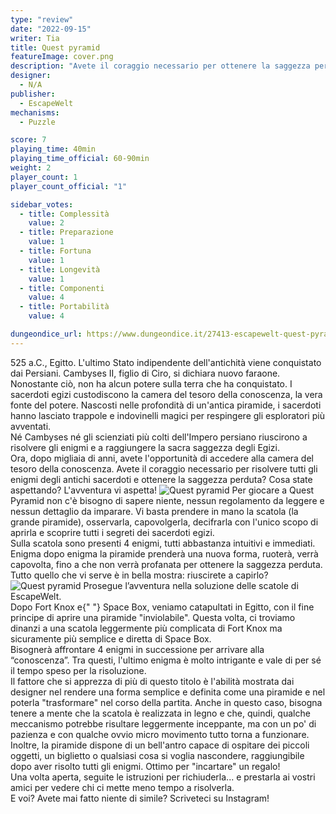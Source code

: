 ```yaml
---
type: "review"
date: "2022-09-15"
writer: Tia
title: Quest pyramid
featureImage: cover.png
description: "Avete il coraggio necessario per ottenere la saggezza perduta?"
designer:
  - N/A
publisher:
  - EscapeWelt
mechanisms:
  - Puzzle

score: 7
playing_time: 40min
playing_time_official: 60-90min
weight: 2
player_count: 1
player_count_official: "1"

sidebar_votes:
  - title: Complessità
    value: 2
  - title: Preparazione
    value: 1
  - title: Fortuna
    value: 1
  - title: Longevità
    value: 1
  - title: Componenti
    value: 4
  - title: Portabilità
    value: 4

dungeondice_url: https://www.dungeondice.it/27413-escapewelt-quest-pyramid.html
---
```


<Setting>
  525 a.C., Egitto. L'ultimo Stato indipendente dell'antichità viene conquistato
  dai Persiani. Cambyses II, figlio di Ciro, si dichiara nuovo faraone.
  Nonostante ciò, non ha alcun potere sulla terra che ha conquistato. I
  sacerdoti egizi custodiscono la camera del tesoro della conoscenza, la vera
  fonte del potere. Nascosti nelle profondità di un'antica piramide, i sacerdoti
  hanno lasciato trappole e indovinelli magici per respingere gli esploratori
  più avventati. <br />
  Né Cambyses né gli scienziati più colti dell'Impero persiano riuscirono a risolvere
  gli enigmi e a raggiungere la sacra saggezza degli Egizi. <br />
  Ora, dopo migliaia di anni, avete l'opportunità di accedere alla camera del
  tesoro della conoscenza. Avete il coraggio necessario per risolvere tutti gli
  enigmi degli antichi sacerdoti e ottenere la saggezza perduta? Cosa state
  aspettando? L'avventura vi aspetta!
</Setting>

<img src="./game1.jpg" alt="Quest pyramid" />

<Rules>
  Per giocare a Quest Pyramid non c'è bisogno di sapere niente, nessun
  regolamento da leggere e nessun dettaglio da imparare. Vi basta prendere in
  mano la scatola (la grande piramide), osservarla, capovolgerla, decifrarla con
  l'unico scopo di aprirla e scoprire tutti i segreti dei sacerdoti egizi.
  <br />
  Sulla scatola sono presenti 4 enigmi, tutti abbastanza intuitivi e immediati.
  Enigma dopo enigma la piramide prenderà una nuova forma, ruoterà, verrà
  capovolta, fino a che non verrà profanata per ottenere la saggezza perduta.
  <br />
  Tutto quello che vi serve è in bella mostra: riuscirete a capirlo?
</Rules>

<img src="./game2.jpg" alt="Quest pyramid" />

<Feedback>
  Prosegue l’avventura nella soluzione delle scatole di EscapeWelt.
  <br />
  Dopo <Link to="/reviews/fort-knox">Fort Knox</Link> e{" "}
  <Link to="/reviews/space-box">Space Box</Link>, veniamo catapultati in Egitto,
  con il fine principe di aprire una piramide "inviolabile". Questa volta, ci
  troviamo dinanzi a una scatola leggermente più complicata di Fort Knox ma
  sicuramente più semplice e diretta di Space Box.
  <br />
  Bisognerà affrontare 4 enigmi in successione per arrivare alla “conoscenza”.
  Tra questi, l'ultimo enigma è molto intrigante e vale di per sé il tempo speso
  per la risoluzione.
  <br />
  Il fattore che si apprezza di più di questo titolo è l'abilità mostrata dai
  designer nel rendere una forma semplice e definita come una piramide e nel
  poterla "trasformare" nel corso della partita. Anche in questo caso, bisogna
  tenere a mente che la scatola è realizzata in legno e che, quindi, qualche
  meccanismo potrebbe risultare leggermente inceppante, ma con un po' di
  pazienza e con qualche ovvio micro movimento tutto torna a funzionare.
  <br />
  Inoltre, la piramide dispone di un bell'antro capace di ospitare dei piccoli
  oggetti, un biglietto o qualsiasi cosa si voglia nascondere, raggiungibile
  dopo aver risolto tutti gli enigmi. Ottimo per "incartare" un regalo!
  <br />
  Una volta aperta, seguite le istruzioni per richiuderla... e prestarla ai
  vostri amici per vedere chi ci mette meno tempo a risolverla.
  <br />E voi? Avete mai fatto niente di simile? Scriveteci su Instagram!
</Feedback>

<Instagram id="Cihi5pbjtL-" />

<RandomLink
  title="Fort knox"
  link="https://it.escapewelt.com/shop/quest-pyramide"
  discount="dudexpress10"
/>
